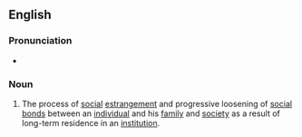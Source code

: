 ==English==

===Pronunciation===
* {{a|UK}} {{IPA|/diːhəˌbɪlɪˈteɪʃən/}}

===Noun===
{{en-noun|-}}

# {{sociology}} The process of [[social]] [[estrangement]] and progressive loosening of [[social]] [[bond]]s between an [[individual]] and his [[family]] and [[society]] as a result of long-term residence in an [[institution]].